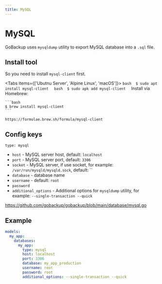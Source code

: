 ```yaml
---
title: MySQL
---
```



# MySQL

GoBackup uses `mysqldump` utility to export MySQL database into a `.sql` file.

## Install tool

So you need to install `mysql-client` first.

<Tabs items={['Ubutnu Server', 'Alpine Linux', 'macOS']}>
  <Tab>
    ```bash 
    $ sudo apt install mysql-client 
    ```
  </Tab>
  <Tab>
    ```bash 
    $ sudo apk add mysql-client 
    ```
  </Tab>
  <Tab>
    Install via Homebrew:

    ```bash
    $ brew install mysql-client
    ```

    https://formulae.brew.sh/formula/mysql-client
  </Tab>
</Tabs>

## Config keys

`type: mysql`

- `host` - MySQL server host, default: `localhost`
- `port` - MySQL server port, default: `3306`
- `socket` - MySQL server, if use socket, for example: `/var/run/mysqld/mysqld.sock`, default: ``
- `database` - database name
- `username` - default: `root`
- `password`
- `additional_options` - Additional options for `mysqldump` utility, for example: `--single-transaction --quick`

https://github.com/gobackup/gobackup/blob/main/database/mysql.go

## Example

```yml
models:
  my_app:
    databases:
      my_app:
        type: mysql
        host: localhost
        port: 3306
        database: my_app_production
        username: root
        password: root
        additional_options: --single-transaction --quick
```
